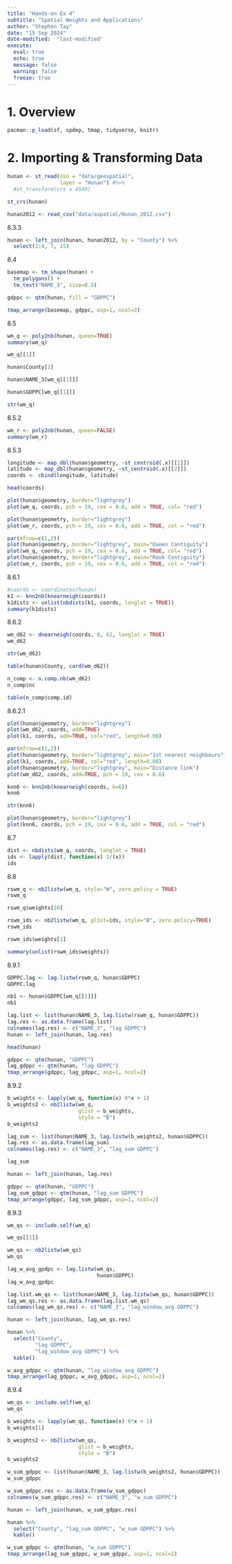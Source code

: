 ```yaml
---
title: "Hands-on Ex 4"
subtitle: "Spatial Weights and Applications"
author: "Stephen Tay"
date: "15 Sep 2024"
date-modified:  "last-modified"
execute: 
  eval: true
  echo: true
  message: false
  warning: false
  freeze: true 
---
```


# 1. Overview



```r
pacman::p_load(sf, spdep, tmap, tidyverse, knitr)
```

# 2. Importing & Transforming Data


```r
hunan <- st_read(dsn = "data/geospatial", 
                 layer = "Hunan") #%>%
  #st_transform(crs = 4549)
```
```r
st_crs(hunan)
```

```r
hunan2012 <- read_csv("data/aspatial/Hunan_2012.csv")
```

8.3.3
```r
hunan <- left_join(hunan, hunan2012, by = "County") %>%
  select(1:4, 7, 15)
```

8.4
```r
basemap <- tm_shape(hunan) +
  tm_polygons() +
  tm_text("NAME_3", size=0.5)

gdppc <- qtm(hunan, fill = "GDPPC")

tmap_arrange(basemap, gdppc, asp=1, ncol=2)
```

8.5
```r
wm_q <- poly2nb(hunan, queen=TRUE)
summary(wm_q)
```


```r
wm_q[[1]]
```


```r
hunan$County[1]
```


```r
hunan$NAME_3[wm_q[[1]]]
```


```r
hunan$GDPPC[wm_q[[1]]]
```


```r
str(wm_q)
```

8.5.2
```r
wm_r <- poly2nb(hunan, queen=FALSE)
summary(wm_r)
```
8.5.3

```r
longitude <- map_dbl(hunan$geometry, ~st_centroid(.x)[[1]])
latitude <- map_dbl(hunan$geometry, ~st_centroid(.x)[[2]])
coords <- cbind(longitude, latitude)
```


```r
head(coords)
```


```r
plot(hunan$geometry, border="lightgrey")
plot(wm_q, coords, pch = 19, cex = 0.6, add = TRUE, col= "red")
```


```r
plot(hunan$geometry, border="lightgrey")
plot(wm_r, coords, pch = 19, cex = 0.6, add = TRUE, col = "red")
```


```r
par(mfrow=c(1,2))
plot(hunan$geometry, border="lightgrey", main="Queen Contiguity")
plot(wm_q, coords, pch = 19, cex = 0.6, add = TRUE, col= "red")
plot(hunan$geometry, border="lightgrey", main="Rook Contiguity")
plot(wm_r, coords, pch = 19, cex = 0.6, add = TRUE, col = "red")
```

8.6.1
```r
#coords <- coordinates(hunan)
k1 <- knn2nb(knearneigh(coords))
k1dists <- unlist(nbdists(k1, coords, longlat = TRUE))
summary(k1dists)
```

8.6.2
```r
wm_d62 <- dnearneigh(coords, 0, 62, longlat = TRUE)
wm_d62
```


```r
str(wm_d62)
```


```r
table(hunan$County, card(wm_d62))
```


```r
n_comp <- n.comp.nb(wm_d62)
n_comp$nc
```


```r
table(n_comp$comp.id)
```

8.6.2.1
```r
plot(hunan$geometry, border="lightgrey")
plot(wm_d62, coords, add=TRUE)
plot(k1, coords, add=TRUE, col="red", length=0.08)
```


```r
par(mfrow=c(1,2))
plot(hunan$geometry, border="lightgrey", main="1st nearest neighbours")
plot(k1, coords, add=TRUE, col="red", length=0.08)
plot(hunan$geometry, border="lightgrey", main="Distance link")
plot(wm_d62, coords, add=TRUE, pch = 19, cex = 0.6)
```


```r
knn6 <- knn2nb(knearneigh(coords, k=6))
knn6
```


```r
str(knn6)
```


```r
plot(hunan$geometry, border="lightgrey")
plot(knn6, coords, pch = 19, cex = 0.6, add = TRUE, col = "red")
```

8.7

```r
dist <- nbdists(wm_q, coords, longlat = TRUE)
ids <- lapply(dist, function(x) 1/(x))
ids
```

8.8
```r
rswm_q <- nb2listw(wm_q, style="W", zero.policy = TRUE)
rswm_q
```


```r
rswm_q$weights[10]
```


```r
rswm_ids <- nb2listw(wm_q, glist=ids, style="B", zero.policy=TRUE)
rswm_ids
```


```r
rswm_ids$weights[1]
```


```r
summary(unlist(rswm_ids$weights))
```

8.9.1
```r
GDPPC.lag <- lag.listw(rswm_q, hunan$GDPPC)
GDPPC.lag
```


```r
nb1 <- hunan$GDPPC[wm_q[[1]]]
nb1
```


```r
lag.list <- list(hunan$NAME_3, lag.listw(rswm_q, hunan$GDPPC))
lag.res <- as.data.frame(lag.list)
colnames(lag.res) <- c("NAME_3", "lag GDPPC")
hunan <- left_join(hunan, lag.res)
```


```r
head(hunan)
```


```r
gdppc <- qtm(hunan, "GDPPC")
lag_gdppc <- qtm(hunan, "lag GDPPC")
tmap_arrange(gdppc, lag_gdppc, asp=1, ncol=2)
```

8.9.2
```r
b_weights <- lapply(wm_q, function(x) 0*x + 1)
b_weights2 <- nb2listw(wm_q, 
                       glist = b_weights, 
                       style = "B")
b_weights2
```


```r
lag_sum <- list(hunan$NAME_3, lag.listw(b_weights2, hunan$GDPPC))
lag.res <- as.data.frame(lag_sum)
colnames(lag.res) <- c("NAME_3", "lag_sum GDPPC")
```


```r
lag_sum
```


```r
hunan <- left_join(hunan, lag.res)
```


```r
gdppc <- qtm(hunan, "GDPPC")
lag_sum_gdppc <- qtm(hunan, "lag_sum GDPPC")
tmap_arrange(gdppc, lag_sum_gdppc, asp=1, ncol=2)
```

8.9.3
```r
wm_qs <- include.self(wm_q)
```


```r
wm_qs[[1]]
```


```r
wm_qs <- nb2listw(wm_qs)
wm_qs
```


```r
lag_w_avg_gpdpc <- lag.listw(wm_qs, 
                             hunan$GDPPC)
lag_w_avg_gpdpc
```


```r
lag.list.wm_qs <- list(hunan$NAME_3, lag.listw(wm_qs, hunan$GDPPC))
lag_wm_qs.res <- as.data.frame(lag.list.wm_qs)
colnames(lag_wm_qs.res) <- c("NAME_3", "lag_window_avg GDPPC")
```


```r
hunan <- left_join(hunan, lag_wm_qs.res)
```


```r
hunan %>%
  select("County", 
         "lag GDPPC", 
         "lag_window_avg GDPPC") %>%
  kable()
```


```r
w_avg_gdppc <- qtm(hunan, "lag_window_avg GDPPC")
tmap_arrange(lag_gdppc, w_avg_gdppc, asp=1, ncol=2)
```

8.9.4
```r
wm_qs <- include.self(wm_q)
wm_qs
```


```r
b_weights <- lapply(wm_qs, function(x) 0*x + 1)
b_weights[1]
```


```r
b_weights2 <- nb2listw(wm_qs, 
                       glist = b_weights, 
                       style = "B")
b_weights2
```


```r
w_sum_gdppc <- list(hunan$NAME_3, lag.listw(b_weights2, hunan$GDPPC))
w_sum_gdppc
```


```r
w_sum_gdppc.res <- as.data.frame(w_sum_gdppc)
colnames(w_sum_gdppc.res) <- c("NAME_3", "w_sum GDPPC")
```


```r
hunan <- left_join(hunan, w_sum_gdppc.res)
```


```r
hunan %>%
  select("County", "lag_sum GDPPC", "w_sum GDPPC") %>%
  kable()
```


```r
w_sum_gdppc <- qtm(hunan, "w_sum GDPPC")
tmap_arrange(lag_sum_gdppc, w_sum_gdppc, asp=1, ncol=2)
```


```r

```


```r

```
